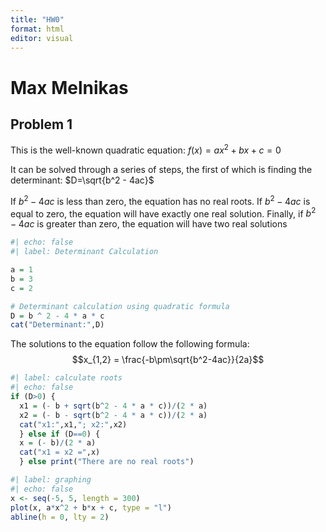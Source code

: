 ```yaml
---
title: "HW0" 
format: html 
editor: visual
---
```


# Max Melnikas

## Problem 1

This is the well-known quadratic equation: $f(x) = ax^2 + bx + c = 0$

It can be solved through a series of steps, the first of which is finding the determinant: $D=\sqrt{b^2 - 4ac}$

If $b^2 - 4ac$ is less than zero, the equation has no real roots. If $b^2 - 4ac$ is equal to zero, the equation will have exactly one real solution. Finally, if $b^2 - 4ac$ is greater than zero, the equation will have two real solutions

```r
#| echo: false 
#| label: Determinant Calculation

a = 1 
b = 3 
c = 2 

# Determinant calculation using quadratic formula 
D = b ^ 2 - 4 * a * c 
cat("Determinant:",D)
```

The solutions to the equation follow the following formula: $$x_{1,2} = \frac{-b\pm\sqrt{b^2-4ac}}{2a}$$

```r
#| label: calculate roots 
#| echo: false 
if (D>0) { 
  x1 = (- b + sqrt(b^2 - 4 * a * c))/(2 * a) 
  x2 = (- b - sqrt(b^2 - 4 * a * c))/(2 * a) 
  cat("x1:",x1,"; x2:",x2) 
  } else if (D==0) { 
  x = (- b)/(2 * a) 
  cat("x1 = x2 =",x) 
  } else print("There are no real roots")
```

```r
#| label: graphing 
#| echo: false 
x <- seq(-5, 5, length = 300) 
plot(x, a*x^2 + b*x + c, type = "l") 
abline(h = 0, lty = 2)
```
